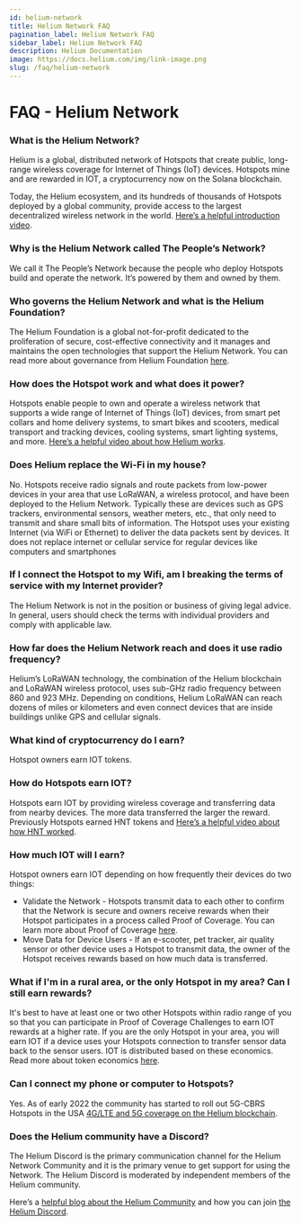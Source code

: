 ```yaml
---
id: helium-network
title: Helium Network FAQ
pagination_label: Helium Network FAQ
sidebar_label: Helium Network FAQ
description: Helium Documentation
image: https://docs.helium.com/img/link-image.png
slug: /faq/helium-network
---
```


# FAQ - Helium Network

### What is the Helium Network?

Helium is a global, distributed network of Hotspots that create public, long-range wireless coverage
for Internet of Things (IoT) devices. Hotspots mine and are rewarded in IOT, a cryptocurrency now on
the Solana blockchain.

Today, the Helium ecosystem, and its hundreds of thousands of Hotspots deployed by a global
community, provide access to the largest decentralized wireless network in the world.
[Here’s a helpful introduction video](https://youtu.be/Vx9YyS7-d3g).

### Why is the Helium Network called The People’s Network?

We call it The People’s Network because the people who deploy Hotspots build and operate the
network. It’s powered by them and owned by them.

### Who governs the Helium Network and what is the Helium Foundation?

The Helium Foundation is a global not-for-profit dedicated to the proliferation of secure,
cost-effective connectivity and it manages and maintains the open technologies that support the
Helium Network. You can read more about governance from Helium Foundation
[here](https://helium.foundation).

### How does the Hotspot work and what does it power?

Hotspots enable people to own and operate a wireless network that supports a wide range of Internet
of Things (IoT) devices, from smart pet collars and home delivery systems, to smart bikes and
scooters, medical transport and tracking devices, cooling systems, smart lighting systems, and more.
[Here’s a helpful video about how Helium works](https://www.youtube.com/watch?v=67aQeZTaqNY).

### Does Helium replace the Wi-Fi in my house?

No. Hotspots receive radio signals and route packets from low-power devices in your area that use
LoRaWAN, a wireless protocol, and have been deployed to the Helium Network. Typically these are
devices such as GPS trackers, environmental sensors, weather meters, etc., that only need to
transmit and share small bits of information. The Hotspot uses your existing Internet (via WiFi or
Ethernet) to deliver the data packets sent by devices. It does not replace internet or cellular
service for regular devices like computers and smartphones

### If I connect the Hotspot to my Wifi, am I breaking the terms of service with my Internet provider?

The Helium Network is not in the position or business of giving legal advice. In general, users
should check the terms with individual providers and comply with applicable law.

### How far does the Helium Network reach and does it use radio frequency?

Helium’s LoRaWAN technology, the combination of the Helium blockchain and LoRaWAN wireless protocol,
uses sub-GHz radio frequency between 860 and 923 MHz. Depending on conditions, Helium LoRaWAN can
reach dozens of miles or kilometers and even connect devices that are inside buildings unlike GPS
and cellular signals.

### What kind of cryptocurrency do I earn?

Hotspot owners earn IOT tokens.

### How do Hotspots earn IOT?

Hotspots earn IOT by providing wireless coverage and transferring data from nearby devices. The more
data transferred the larger the reward. Previously Hotspots earned HNT tokens and
[Here’s a helpful video about how HNT worked](https://www.youtube.com/watch?v=B0JOB88MHSI).

### How much IOT will I earn?

Hotspot owners earn IOT depending on how frequently their devices do two things:

- Validate the Network - Hotspots transmit data to each other to confirm that the Network is secure
  and owners receive rewards when their Hotspot participates in a process called Proof of Coverage.
  You can learn more about Proof of Coverage [here](/iot/proof-of-coverage).
- Move Data for Device Users - If an e-scooter, pet tracker, air quality sensor or other device uses
  a Hotspot to transmit data, the owner of the Hotspot receives rewards based on how much data is
  transferred.

### What if I'm in a rural area, or the only Hotspot in my area? Can I still earn rewards?

It's best to have at least one or two other Hotspots within radio range of you so that you can
participate in Proof of Coverage Challenges to earn IOT rewards at a higher rate. If you are the
only Hotspot in your area, you will earn IOT if a device uses your Hotspots connection to transfer
sensor data back to the sensor users. IOT is distributed based on these economics. Read more about
token economics [here](https://www.helium.com/token).

### Can I connect my phone or computer to Hotspots?

Yes. As of early 2022 the community has started to roll out 5G-CBRS Hotspots in the USA
[4G/LTE and 5G coverage on the Helium blockchain](https://www.helium.com/5G).

### Does the Helium community have a Discord?

The Helium Discord is the primary communication channel for the Helium Network Community and it is
the primary venue to get support for using the Network. The Helium Discord is moderated by
independent members of the Helium community.

Here’s a [helpful blog about the Helium Community](/governance) and how you can join
[the Helium Discord](https://discord.gg/helium).
